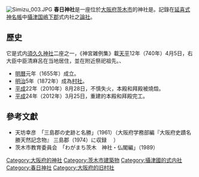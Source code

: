 
{{日本神社
| name = 春日神社
| img = file: Simizu 001.jpg
| img_capt = 鳥居
| image_width = 250px
| nihongo =春日神社
| hiragana =かすがたいしゃ
| romaji =Kasugataishya
| location = 大阪府茨木市清水2丁目10-1
{{coord|34|50|18.6|N|135|31|28.8|E|region:JP}}
| god = [[建御雷|建御雷]]、[[經津主命|經津主命]]<br />[[天兒屋命|天兒屋命]]、[[比賣神|比賣神]]
| type = 
延喜式内社| struct =  
| open_year =
| cere_date = 10月16日}}
[[File:Simizu_003.JPG|thumb]]
'''春日神社'''是一座位於[[大阪府|大阪府]][[茨木市|茨木市]]的神社是。記錄在[[延喜式神名帳|延喜式神名帳]]中[[攝津国|攝津国]][[嶋下郡|嶋下郡]]式内社之[[論社|論社]]。

==歷史==
它是式内[[須久久神社|須久久神社]]二座之一，《神宮雑例集》載[[天平|天平]]12年（740年）4月5日，右大臣中臣清麻呂在当地居住，並在附近祭祀祖先。、
* [[明曆|明曆]]元年（1655年）成立。
* [[明治|明治]]5年（1872年）成為[[近代社格制度|村社]]。
* [[平成|平成]]22年（2010年）8月28日，不慎失火，本殿和拜殿被燒燬。
* [[平成|平成]]24年（2012年）3月25日，重建的本殿和拜殿完工。

==參考文獻==
*天坊幸彦　「三島郡の史跡と名勝」（1961）（大阪府学務部編『大阪府史蹟名勝天然記念物』 三島郡（1974）に収録　{{NDL|73009804}} ）
*茨木市教育委員会　「わがまち茨木　神社・仏閣編」（1989）{{NDL|89049621}}

[[Category:大阪府的神社|Category:大阪府的神社]]
[[Category:茨木市建築物|Category:茨木市建築物]]
[[Category:攝津國的式内社|Category:攝津國的式内社]]
[[Category:春日神社|Category:春日神社]]
[[Category:大阪府的旧村社|Category:大阪府的旧村社]]
{{Shinto-stub}}